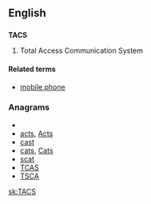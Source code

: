 ==English==

==={{acronym}}===
'''TACS'''

# Total Access Communication System

====Related terms====

* [[mobile phone]]

===Anagrams===
* {{alphagram|acst}}
* [[acts#English|acts]], [[Acts#English|Acts]]
* [[cast#English|cast]]
* [[cats#English|cats]], [[Cats#English|Cats]]
* [[scat#English|scat]]
* [[TCAS#English|TCAS]]
* [[TSCA#English|TSCA]]


[[sk:TACS]]